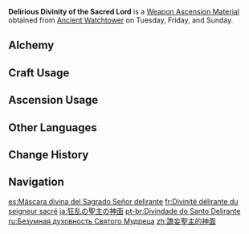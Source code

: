 {{Item Infobox
|id          = 114068
|image       = Item Delirious Divinity of the Sacred Lord.png
|type        = Weapon Ascension Materials
|group       = 
|invCategory = Character Development Items
|quality     = 5
|description = The [[Sacred Lord]] of the [[Ochkanatlan (Civilization)|ineffable city]] often murmured non-human languages in his dreams, and when he beheld himself in the mirror, he saw how the single pupil that was visible through his mask was gradually becoming vertical. This only served to further fuel his growing hatred for the dragons.<br>It is said that when the [[Scarlet-Eyed Youth|scarlet-eyed youth]] burned down that city above a city, submerged in shadow as it was, he witnessed a half-human figure before the [[Cradle of Fleeting Dreams|royal hall]] who had been driven mad. As if tearing off its very face, it ripped away at its indelible divine visage, revealing gaping holes that were fearsomely draconic.<br>Consumed by the golden flames it spewed, the disfigured form of that deranged soul fell from a great height into the pitch-black mire below. Forsaken by all, thus was the tragic end that this delusional outcast is said to have met.
|day1        = Tuesday
|day2        = Friday
|day3        = Sunday
|source1     = Ancient Watchtower
|source2     = 
}}
'''Delirious Divinity of the Sacred Lord''' is a [[Weapon Ascension Material]] obtained from [[Ancient Watchtower]] on Tuesday, Friday, and Sunday.

==Alchemy==
{{Recipe
|type = Crafting
|Delirious Demeanor of the Sacred Lord = 3
|Mora = 1,075
|sort = Delirious Demeanor of the Sacred Lord;Mora
}}

==Craft Usage==
{{Craft Usage}}

==Ascension Usage==
{{Ascension Usage}}

==Other Languages==
{{Other Languages
|en       = Delirious Divinity of the Sacred Lord
|zhs      = 谵妄圣主的神面
|zhs_rm   = 
|zht      = 譫妄聖主的神面
|zht_rm   = 
|zh_tl    = 
|ja       = 狂乱の聖主の神面
|ja_rm    = Kyouran no Seishu no Shinmen{{Assumed}}
|ja_tl    = 
|ko       = 실성한 왕의 신성한 가면
|ko_tl    = 
|es       = Máscara divina del Sagrado Señor delirante
|es_tl    = Divine Mask of the Delirious Sacred Lord
|fr       = Divinité délirante du seigneur sacré
|fr_tl    = Delirious Divinity of the Sacred Lord
|ru       = Безумная духовность Святого Мудреца
|ru_tl    = Mad Spirituality of the Sacred Sage
|th       = Delirious Divinity of the Sacred Lord
|vi       = Thần Tính Của Thánh Chủ Mê Sảng
|vi_tl    = 
|de       = Antlitz des wahnsinnigen Fürsten
|de_tl    = Countenance of the Mad Prince
|id       = Delirious Divinity of the Sacred Lord
|pt       = Divindade do Santo Delirante
|pt_tl    = 
|tr       = Kutsal Lordun Hezeyanlı Kutsallığı
|tr_tl    = 
|it       = Divinità delirante del Sacro Signore
|it_tl    = 
}}

==Change History==
{{Change History|5.0}}

==Navigation==
{{Development Item Navbox|Weapon Materials}}

[[es:Máscara divina del Sagrado Señor delirante]]
[[fr:Divinité délirante du seigneur sacré]]
[[ja:狂乱の聖主の神面]]
[[pt-br:Divindade do Santo Delirante]]
[[ru:Безумная духовность Святого Мудреца]]
[[zh:譫妄聖主的神面]]